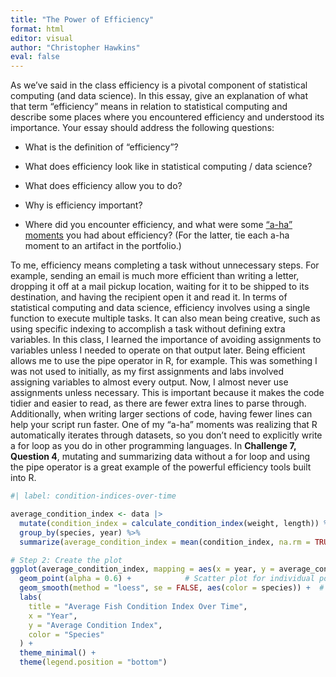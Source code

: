 ```yaml
---
title: "The Power of Efficiency"
format: html
editor: visual
author: "Christopher Hawkins"
eval: false
---
```


As we’ve said in the class efficiency is a pivotal component of statistical computing (and data science). In this essay, give an explanation of what that term “efficiency” means in relation to statistical computing and describe some places where you encountered efficiency and understood its importance. Your essay should address the following questions:

-   What is the definition of “efficiency”?

-   What does efficiency look like in statistical computing / data science?

-   What does efficiency allow you to do?

-   Why is efficiency important?

-   Where did you encounter efficiency, and what were some [“a-ha” moments](https://www.merriam-webster.com/dictionary/aha%20moment) you had about efficiency? (For the latter, tie each a-ha moment to an artifact in the portfolio.)

To me, efficiency means completing a task without unnecessary steps. For example, sending an email is much more efficient than writing a letter, dropping it off at a mail pickup location, waiting for it to be shipped to its destination, and having the recipient open it and read it. In terms of statistical computing and data science, efficiency involves using a single function to execute multiple tasks. It can also mean being creative, such as using specific indexing to accomplish a task without defining extra variables. In this class, I learned the importance of avoiding assignments to variables unless I needed to operate on that output later. Being efficient allows me to use the pipe operator in R, for example. This was something I was not used to initially, as my first assignments and labs involved assigning variables to almost every output. Now, I almost never use assignments unless necessary. This is important because it makes the code tidier and easier to read, as there are fewer extra lines to parse through. Additionally, when writing larger sections of code, having fewer lines can help your script run faster. One of my "a-ha" moments was realizing that R automatically iterates through datasets, so you don't need to explicitly write a for loop as you do in other programming languages. In **Challenge 7, Question 4**, mutating and summarizing data without a for loop and using the pipe operator is a great example of the powerful efficiency tools built into R.

```r
#| label: condition-indices-over-time

average_condition_index <- data |>
  mutate(condition_index = calculate_condition_index(weight, length)) %>%
  group_by(species, year) %>%
  summarize(average_condition_index = mean(condition_index, na.rm = TRUE), .groups = "drop")

# Step 2: Create the plot
ggplot(average_condition_index, mapping = aes(x = year, y = average_condition_index, color = species)) +
  geom_point(alpha = 0.6) +            # Scatter plot for individual points
  geom_smooth(method = "loess", se = FALSE, aes(color = species)) +  # Smoothing curve by species
  labs(
    title = "Average Fish Condition Index Over Time",
    x = "Year",
    y = "Average Condition Index",
    color = "Species"
  ) +
  theme_minimal() +
  theme(legend.position = "bottom")
```
